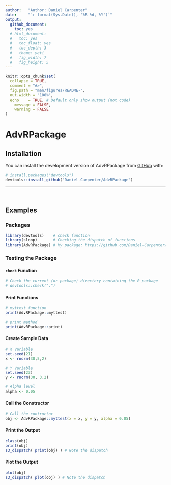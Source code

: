 ```yaml
---
author:   "Author: Daniel Carpenter"
date:     "`r format(Sys.Date(), '%B %d, %Y')`"
output: 
  github_document:
    toc: yes
  # html_document:
  #   toc: yes
  #   toc_float: yes
  #   toc_depth: 3
  #   theme: yeti
  #   fig_width: 7
  #   fig_height: 5
---
```


<!-- README.md is generated from README.Rmd. Please edit that file -->

```r
knitr::opts_chunk$set(
  collapse = TRUE,
  comment = "#>",
  fig.path = "man/figures/README-",
  out.width = "100%",
  echo    = TRUE, # Default only show output (not code)
	message = FALSE,
	warning = FALSE
)
```

# AdvRPackage

<!-- badges: start -->
<!-- badges: end -->

## Installation

You can install the development version of AdvRPackage from [GitHub](https://github.com/) with:

``` r
# install.packages("devtools")
devtools::install_github("Daniel-Carpenter/AdvRPackage")
```

---

<br>

## Examples

### Packages
```r
library(devtools)    # check function
library(sloop)       # Checking the dispatch of functions
library(AdvRPackage) # My package: https://github.com/Daniel-Carpenter/AdvRPackage
```

### Testing the Package

#### `check` Function
```r
# Check the current (or package) directory containing the R package
# devtools::check(".") 
```


#### Print Functions
```r
# myttest function
print(AdvRPackage::myttest)

# print method
print(AdvRPackage::print)
```


#### Create Sample Data
```r
# X Variable
set.seed(21)
x <- rnorm(30,5,2)

# Y Variable
set.seed(23)
y <- rnorm(30, 3,2)

# Alpha level
alpha <- 0.05
```


#### Call the Constructor
```r
# Call the contructor
obj <- AdvRPackage::myttest(x = x, y = y, alpha = 0.05)
```


#### Print the Output
```r
class(obj)
print(obj)
s3_dispatch( print(obj) ) # Note the dispatch
```


#### Plot the Output
```r
plot(obj)
s3_dispatch( plot(obj) ) # Note the dispatch
```
